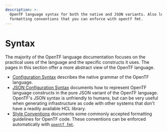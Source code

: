 ```yaml
---
description: >-
  OpenTF language syntax for both the native and JSON variants. Also learn
  formatting conventions that you can enforce with opentf fmt.
---
```


# Syntax

The majority of the OpenTF language documentation focuses on the practical
uses of the language and the specific constructs it uses. The pages in this
section offer a more abstract view of the OpenTF language.

- [Configuration Syntax](/docs/language/syntax/configuration) describes the native
  grammar of the OpenTF language.
- [JSON Configuration Syntax](/docs/language/syntax/json) documents
  how to represent OpenTF language constructs in the pure JSON variant of the
  OpenTF language. OpenTF's JSON syntax is unfriendly to humans, but can
  be very useful when generating infrastructure as code with other systems that
  don't have a readily available HCL library.
- [Style Conventions](/docs/language/syntax/style) documents some commonly
  accepted formatting guidelines for OpenTF code. These conventions can be
  enforced automatically with [`opentf fmt`](/docs/cli/commands/fmt).
